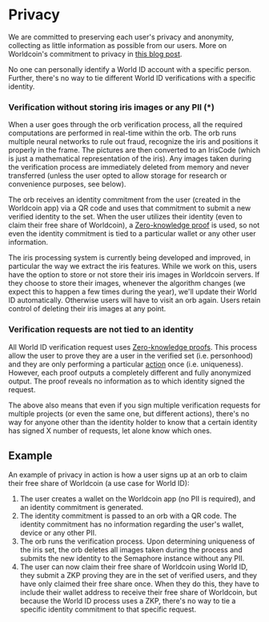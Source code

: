 
# Privacy

We are committed to preserving each user's privacy and anonymity, collecting as little information as possible from our users. More on Worldcoin's commitment to privacy in [this blog post](https://worldcoin.org/privacy-by-design).

<Callout type="note">
  No one can personally identify a World ID account with a specific person.
  Further, there's no way to tie different World ID verifications with a
  specific identity.
</Callout>

### Verification without storing iris images or any PII (\*)

When a user goes through the orb verification process, all the required computations are performed in real-time within the orb. The orb runs multiple neural networks to rule out fraud, recognize the iris and positions it properly in the frame. The pictures are then converted to an IrisCode (which is just a mathematical representation of the iris). Any images taken during the verification process are immediately deleted from memory and never transferred (unless the user opted to allow storage for research or convenience purposes, see below).

The orb receives an identity commitment from the user (created in the Worldcoin app) via a QR code and uses that commitment to submit a new verified identity to the set. When the user utilizes their identity (even to claim their free share of Worldcoin), a [Zero-knowledge proof](/advanced/zero-knowledge-proofs) is used, so not even the identity commitment is tied to a particular wallet or any other user information.

<Callout type="note">
  The iris processing system is currently being developed and improved, in
  particular the way we extract the iris features. While we work on this, users
  have the option to store or not store their iris images in Worldcoin servers.
  If they choose to store their images, whenever the algorithm changes (we
  expect this to happen a few times during the year), we'll update their World
  ID automatically. Otherwise users will have to visit an orb again. Users
  retain control of deleting their iris images at any point.
</Callout>

### Verification requests are not tied to an identity

All World ID verification request uses [Zero-knowledge proofs](/advanced/zero-knowledge-proofs). This process allow the user to prove they are a user in the verified set (i.e. personhood) and they are only performing a particular [action](/docs/about/protocol#what-are-actions) once (i.e. uniqueness). However, each proof outputs a completely different and fully anonymized output. The proof reveals no information as to which identity signed the request.

The above also means that even if you sign multiple verification requests for multiple projects (or even the same one, but different actions), there's no way for anyone other than the identity holder to know that a certain identity has signed X number of requests, let alone know which ones.

## Example

An example of privacy in action is how a user signs up at an orb to claim their free share of Worldcoin (a use case for World ID):

1. The user creates a wallet on the Worldcoin app (no PII is required), and an identity commitment is generated.
2. The identity commitment is passed to an orb with a QR code. The identity commitment has no information regarding the user's wallet, device or any other PII.
3. The orb runs the verification process. Upon determining uniqueness of the iris set, the orb deletes all images taken during the process and submits the new identity to the Semaphore instance without any PII.
4. The user can now claim their free share of Worldcoin using World ID, they submit a ZKP proving they are in the set of verified users, and they have only claimed their free share once. When they do this, they have to include their wallet address to receive their free share of Worldcoin, but because the World ID process uses a ZKP, there's no way to tie a specific identity commitment to that specific request.
